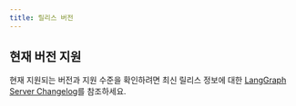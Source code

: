 ```yaml
---
title: 릴리스 버전
---
```



<ReleaseVersionPolicy product="LangSmith"/>

## 현재 버전 지원

현재 지원되는 버전과 지원 수준을 확인하려면 최신 릴리스 정보에 대한 [LangGraph Server Changelog](/langsmith/langgraph-server-changelog)를 참조하세요.